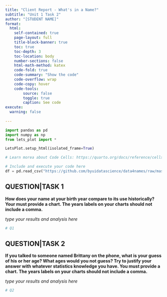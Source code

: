 ```yaml
---
title: "Client Report - What's in a Name?"
subtitle: "Unit 1 Task 2"
author: "[STUDENT NAME]"
format:
  html:
    self-contained: true
    page-layout: full
    title-block-banner: true
    toc: true
    toc-depth: 3
    toc-location: body
    number-sections: false
    html-math-method: katex
    code-fold: true
    code-summary: "Show the code"
    code-overflow: wrap
    code-copy: hover
    code-tools:
        source: false
        toggle: true
        caption: See code
execute: 
  warning: false
    
---
```


```python
import pandas as pd
import numpy as np
from lets_plot import *

LetsPlot.setup_html(isolated_frame=True)
```

```python
# Learn morea about Code Cells: https://quarto.org/docs/reference/cells/cells-jupyter.html

# Include and execute your code here
df = pd.read_csv("https://github.com/byuidatascience/data4names/raw/master/data-raw/names_year/names_year.csv")
```

## QUESTION|TASK 1

<!-- Make sure at least one of your charts includes reference marks!! -->

__How does your name at your birth year compare to its use historically? Your must provide a chart. The years labels on your charts should not include a comma.__ 

_type your results and analysis here_

```python
# Q1


```


## QUESTION|TASK 2

__If you talked to someone named Brittany on the phone, what is your guess of his or her age? What ages would you not guess? Try to justify your answer with whatever statistics knowledge you have. You must provide a chart. The years labels on your charts should not include a comma.__  

_type your results and analysis here_

```python
# Q2


```


<!-- Make sure at least one of your charts includes reference marks!! -->